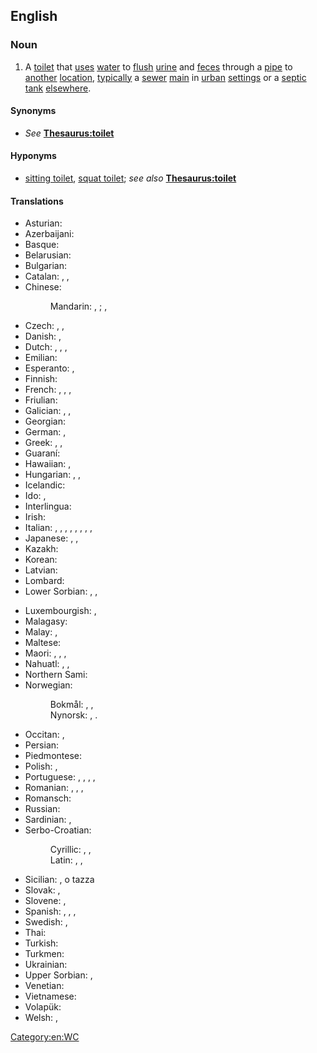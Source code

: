 ==English==
{{wikipedia}}

===Noun===
{{en-noun}}

# A [[toilet]] that [[use]]s [[water]] to [[flush]] [[urine]] and [[feces]] through a [[pipe]] to [[another]] [[location]], [[typically]] a [[sewer]] [[main]] in [[urban]] [[setting]]s or a [[septic tank]] [[elsewhere]].

====Synonyms====
* ''See'' '''[[Thesaurus:toilet]]'''

====Hyponyms====
* [[sitting toilet]], [[squat toilet]]; ''see also'' '''[[Thesaurus:toilet]]'''

====Translations====
{{trans-top|toilet that uses water to remove waste}}
* Asturian: {{t|ast|escusáu|m}}
* Azerbaijani: {{t|az|ayaqyolu}}
* Basque: {{t|eu|komun}}
* Belarusian: {{t|be|туалет}}
* Bulgarian: {{t+|bg|тоалетна|f}}
* Catalan: {{t|ca|escusat|m}}, {{t+|ca|lavabo|m}}, {{t|ca|vàter|m}}
* Chinese:
*: Mandarin: {{t+|cmn|抽水馬桶|sc=Hani}}, {{t+|cmn|抽水马桶|tr=chōushuǐ mǎtǒng|sc=Hani}}; {{t|cmn|沖水式廁所|sc=Hani}}, {{t|cmn|冲水式厕所|tr=chōngshuǐshì cèsuǒ|sc=Hani}}
* Czech: {{t+|cs|záchod|m}}, {{t|cs|záchodová mísa|f}}, {{t+|cs|toaleta}}
* Danish: {{t+|da|toilet|n}}, {{t+|da|wc|n}}
* Dutch: {{t+|nl|toiletpot|m}}, {{t+|nl|wc-pot|m}}, {{t+|nl|toilet}}, {{t+|nl|wc}}
* Emilian: {{t|egl|gabinàtt}} {{qualifier|Bolognese}}
* Esperanto: {{t|eo|klozeto}}, {{t|eo|necesejo}}
* Finnish: {{t|fi|vesivessa}}
* French: {{t+|fr|chasse d'eau|f}}, {{t+|fr|cuvette de toilette|f}}, {{t+|fr|toilettes|f-p}}, {{t+|fr|w.-c.|m}}
* Friulian: {{t|fur|necessari}}
* Galician: {{t|gl|retrete|m}}, {{t|gl|inodoro|m}}, {{t|gl|váter|m}}
* Georgian: {{t|ka|უნიტაზი}}
* German: {{t+|de|Toilette|f}}, {{t+|de|WC}}
* Greek: {{t|el|λεκάνη τουαλέτας|f}}, {{t+|el|αποχωρητήριο|m}}, {{t+|el|τουαλέτα|f}}
* Guaraní: {{t|gn|jekakaha}}
* Hawaiian: {{t|haw|lua}}, {{t|haw|ipu lua}}
* Hungarian: {{t+|hu|vécé}}, {{t|hu|vécécsésze}}, {{t+|hu|WC}}
* Icelandic: {{t|is|klósett|n}}
* Ido: {{t+|io|latrino}}, {{t+|io|tualeteyo}}
* Interlingua: {{t|ia|water-closet}}
* Irish: {{t|ga|clóiséad uisce|m}}
* Italian: {{t+|it|water|m}}, {{t+|it|gabinetto|m}}, {{t|it|water-closet|m}}, {{t+|it|WC|m}}, {{t+|it|tazza|f}}, {{t+|it|cesso|m}}, {{t+|it|vaso|m}}, {{t|it|vaso sanitario|m}}, {{t+|it|sciacquone}}
* Japanese: {{t|ja|水洗式トイレ|tr=すいせんしきといれ, suisenshiki-toire|sc=Jpan}}, {{t|ja|水洗式便所|tr=すいせんしきべんじょ, suisenshiki-benjo|sc=Jpan}}, {{t|ja|便器|tr=べんき, benki}}
* Kazakh: {{t|kk|унитаз}}
* Korean: {{t+|ko|변기|tr=byun gi}}
* Latvian: {{t|lv|klozetpods}}
* Lombard: {{t|lmo|gabinett|m}} {{qualifier|Milanese}}
* Lower Sorbian: {{t|dsb|rožk|m}}, {{t|dsb|wenk|m}}, {{t|dsb|toaleta|f}}
{{trans-mid}}
* Luxembourgish: {{t|lb|Toilette}}, {{t|lb|Klo}}
* Malagasy: {{t+|mg|toerana fidiovana}}
* Malay: {{t|ms|tandas}}, {{t|ms|bilik air}}
* Maltese: {{t|mt|tojlit|m}}
* Maori: {{t|mi|heketua}}, {{t|mi|whare paku}}, {{t|mi|hamuti}}, {{t|mi|wharetiko}}
* Nahuatl: {{t+|nah|cuitlacalli}}, {{t|nah|axixicalli}}, {{t|nah|nemanauilcalli}}
* Northern Sami: {{t|se|hivsset}}
* Norwegian: 
*: Bokmål: {{t+|nb|toalett|n}}, {{t|nb|vannklosett|n}}, {{t+|nb|wc|n}}
*: Nynorsk: {{t|nn|toalett|n}}, {{t|nn|vasskosett|n}}. {{t|nn|wc|m|n}}
* Occitan: {{t|oc|lavatinas|f-p}}, {{t|oc|privat|m}}
* Persian: {{t+|fa|سیفون|sc=fa-Arab}}
* Piedmontese: {{t|pms|cess}}
* Polish: {{t+|pl|klozet|m}}, {{t+|pl|ubikacja|f}}
* Portuguese: {{t+|pt|vaso sanitário|m}} {{qualifier|Brazil}}, {{t+|pt|sanita|f}} {{qualifier|Portugal}}, {{t+|pt|privada|f}}, {{t|pt|retrete|f}}, {{t|pt|sentina|f}}
* Romanian: {{t+|ro|toaletă|f}}, {{t+|ro|closet|f}}, {{t+|ro|vece|n}}, {{t+|ro|privată|f}}
* Romansch: {{t|rm|tualetta|f}}
* Russian: {{t+|ru|унита́з|m}}
* Sardinian: {{t|sc|privada|alt=privàda|f}}, {{t|sc|tzesso|alt=tzèsso|m}}
* Serbo-Croatian:
*: Cyrillic: {{t|sh|тоалет}}, {{t|sh|шоља}}, {{t|sh|клозетска шоља}}
*: Latin: {{t+|sh|toalet}}, {{t+|sh|šolja}}, {{t|sh|klozetska šolja}}
* Sicilian: {{t+|scn|cessu|m}}, {{t+|scn|cabbinettu|m}} o tazza
* Slovak: {{t|sk|záchod|m}}, {{t|sk|toaleta|f}}
* Slovene: {{t+|sl|stranišče}}, {{t|sl|toaleta}}
* Spanish: {{t+|es|water|m}} {{t+|es|taza|f}}, {{t+|es|inodoro|m}}, {{t+|es|excusado|m}}, {{t+|es|retrete|m}}
* Swedish: {{t+|sv|vattenklosett}}, {{t+|sv|toalettstol}}
* Thai: {{t|th|โถส้วม|tr=tŏh sûam}}
* Turkish: {{t+|tr|tuvalet}}
* Turkmen: {{t|tk|tualet}}
* Ukrainian: {{t|uk|уніта́з|m}}
* Upper Sorbian: {{t|hsb|hajzl|n}} {{t|hsb|nuznik}}, {{t|hsb|wustup}}
* Venetian: {{t|vec|cesso|m}}
* Vietnamese: {{t|vi|xí bệt}}
* Volapük: {{t+|vo|prifet}}
* Welsh: {{t+|cy|toiled}}, {{t|cy|powlen tŷ bach}}
{{trans-bottom}}

[[Category:en:WC]]